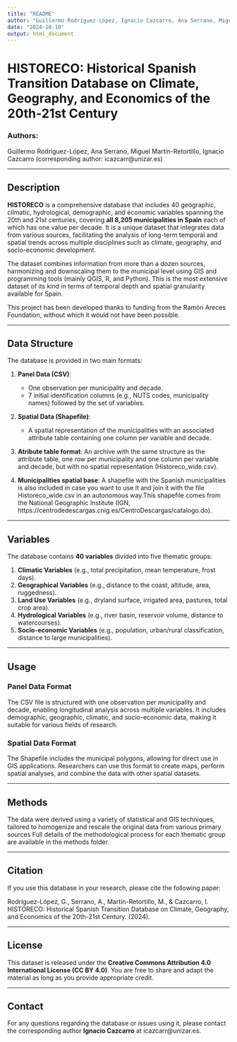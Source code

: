```yaml
---
title: "README"
author: "Guillermo Rodríguez-López, Ignacio Cazcarro, Ana Serrano, Miguel Martín-Retortillo"
date: "2024-10-10"
output: html_document
---
```


# HISTORECO: Historical Spanish Transition Database on Climate, Geography, and Economics of the 20th-21st Century

### Authors: 
Guillermo Rodríguez-López, Ana Serrano, Miguel Martín-Retortillo, Ignacio Cazcarro (corresponding author: icazcarr@unizar.es)

---

## Description

**HISTORECO** is a comprehensive database that includes 40 geographic, climatic, hydrological, demographic, and economic variables spanning the 20th and 21st centuries, covering **all 8,205 municipalities in Spain** each of which has one value per decade. It is a unique dataset that integrates data from various sources, facilitating the analysis of long-term temporal and spatial trends across multiple disciplines such as climate, geography, and socio-economic development.

The dataset combines information from more than a dozen sources, harmonizing and downscaling them to the municipal level using GIS and programming tools (mainly QGIS, R, and Python). This is the most extensive dataset of its kind in terms of temporal depth and spatial granularity available for Spain.

This project has been developed thanks to funding from the Ramón Areces Foundation, without which it would not have been possible. 



---

## Data Structure

The database is provided in two main formats:

1. **Panel Data (CSV)**: 
   - One observation per municipality and decade.
   - 7 initial identification columns (e.g., NUTS codes, municipality names) followed by the set of variables.
   
2. **Spatial Data (Shapefile)**: 
   - A spatial representation of the municipalities with an associated attribute table containing one column per variable and decade.
   
3. **Atribute table format**: An archive with the same structure as the attribute table, one row per municipality and one column per variable and decade, but with no spatial representation (Historeco_wide.csv).

4. **Municipalities spatial base**: A shapefile with the Spanish municipalities is also included in case you want to use it and join it with the file Historeco_wide.csv in an autonomous way.This shapefile comes from the National Geographic Institute (IGN, https://centrodedescargas.cnig.es/CentroDescargas/catalogo.do). 

---

## Variables

The database contains **40 variables** divided into five thematic groups:

1. **Climatic Variables** (e.g., total precipitation, mean temperature, frost days).
2. **Geographical Variables** (e.g., distance to the coast, altitude, area, ruggedness).
3. **Land Use Variables** (e.g., dryland surface, irrigated area, pastures, total crop area).
4. **Hydrological Variables** (e.g., river basin, reservoir volume, distance to watercourses).
5. **Socio-economic Variables** (e.g., population, urban/rural classification, distance to large municipalities).

---

## Usage

### Panel Data Format
The CSV file is structured with one observation per municipality and decade, enabling longitudinal analysis across multiple variables. It includes demographic, geographic, climatic, and socio-economic data, making it suitable for various fields of research.

### Spatial Data Format
The Shapefile includes the municipal polygons, allowing for direct use in GIS applications. Researchers can use this format to create maps, perform spatial analyses, and combine the data with other spatial datasets.

---

## Methods

The data were derived using a variety of statistical and GIS techniques, tailored to homogenize and rescale the original data from various primary sources
Full details of the methodological process for each thematic group are available in the methods folder.

---

## Citation

If you use this database in your research, please cite the following paper:

Rodríguez-López, G., Serrano, A., Martín-Retortillo, M., & Cazcarro, I. HISTORECO: Historical Spanish Transition Database on Climate, Geography, and Economics of the 20th-21st Century. (2024).

---

## License

This dataset is released under the **Creative Commons Attribution 4.0 International License (CC BY 4.0)**. You are free to share and adapt the material as long as you provide appropriate credit.

---

## Contact

For any questions regarding the database or issues using it, please contact the corresponding author **Ignacio Cazcarro** at icazcarr@unizar.es.
